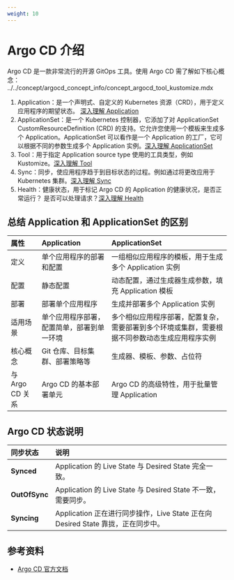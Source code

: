 ```yaml
---
weight: 10
---
```


# Argo CD 介绍
Argo CD 是一款非常流行的开源 GitOps 工具。使用 Argo CD 需了解如下核心概念：   ../../concept/argocd_concept_info/concept_argocd_tool_kustomize.mdx

1. Application：是一个声明式、自定义的 Kubernetes 资源（CRD），用于定义应用程序的期望状态。 [深入理解 Application](../../concept/argocd_concept_info/concept_argocd_application.mdx)
2. ApplicationSet：是一个 Kubernetes 控制器，它添加了对 ApplicationSet CustomResourceDefinition (CRD) 的支持。它允许您使用一个模板来生成多个 Application。ApplicationSet 可以看作是一个 Application 的工厂，它可以根据不同的参数生成多个 Application 实例。[深入理解 ApplicationSet](../../concept/argocd_concept_info/concept_argocd_applicationset.mdx)
3. Tool：用于指定 Application source type 使用的工具类型，例如 Kustomize。[深入理解 Tool](../../concept/argocd_concept_info/concept_argocd_tool.mdx)
4. Sync：同步，使应用程序趋于到目标状态的过程。例如通过将更改应用于 Kubernetes 集群。[深入理解 Sync](../../concept/argocd_concept_info/concept_argocd_sync.mdx)
5. Health：健康状态，用于标记 Argo CD 的 Application 的健康状况，是否正常运行？ 是否可以处理请求？[深入理解 Health](../../concept/argocd_concept_info/concept_argocd_health.mdx)                    

## 总结 Application 和 ApplicationSet 的区别

| **属性** | **Application** | **ApplicationSet** |
| :----- | :--------------------------------- | :--------------------------------- |
| 定义 | 单个应用程序的部署和配置 | 一组相似应用程序的模板，用于生成多个 Application 实例 |
| 配置 | 静态配置 | 动态配置，通过生成器生成参数，填充 Application 模板 |
| 部署 | 部署单个应用程序 | 生成并部署多个 Application 实例 |
| 适用场景 | 单个应用程序部署，配置简单，部署到单一环境 | 多个相似应用程序部署，配置复杂，需要部署到多个环境或集群，需要根据不同参数动态生成应用程序实例 |
| 核心概念 | Git 仓库、目标集群、部署策略等 | 生成器、模板、参数、占位符 |
| 与 Argo CD 关系 | Argo CD 的基本部署单元 | Argo CD 的高级特性，用于批量管理 Application |

## Argo CD 状态说明
| **同步状态**  | **说明**                               |
| :----- | :--------------------------------- |
| **Synced** | Application 的 Live State 与 Desired State 完全一致。 |
| **OutOfSync** | Application 的 Live State 与 Desired State 不一致，需要同步。 |
| **Syncing** | Application 正在进行同步操作，Live State 正在向 Desired State 靠拢，正在同步中。 |


## 参考资料
- [Argo CD 官方文档](https://argo-cd.readthedocs.io/en/stable/)

